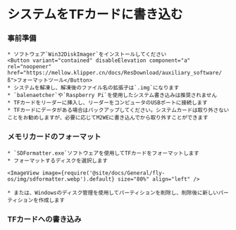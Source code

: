 
# システムをTFカードに書き込む

### 事前準備

    * ソフトウェア`Win32DiskImager`をインストールしてください  
    <Button variant="contained" disableElevation component="a" rel="noopener" href="https://mellow.klipper.cn/docs/ResDownload/auxiliary_software/ß">フォーマットツール</Button>
    * システムを解凍し、解凍後のファイル名の拡張子は`.img`になります
    * `balenaetcher`や`Raspberry Pi`を使用したシステム書き込みは推奨されません
    * TFカードをリーダーに挿入し、リーダーをコンピュータのUSBポートに接続します
    * TFカードにデータがある場合はバックアップしてください。システムカードは取り外さないことをお勧めしますが、必要に応じてM2WEに書き込んでから取り外すことができます

### メモリカードのフォーマット

    * `SDFormatter.exe`ソフトウェアを使用してTFカードをフォーマットします
    * フォーマットするディスクを選択します

    <ImageView image={require('@site/docs/General/fly-os/img/sdformatter.webp').default} size="80%" align="left" />

    * または、Windowsのディスク管理を使用してパーティションを削除し、削除後に新しいパーティションを作成します

### TFカードへの書き込み

<WIN32 />
